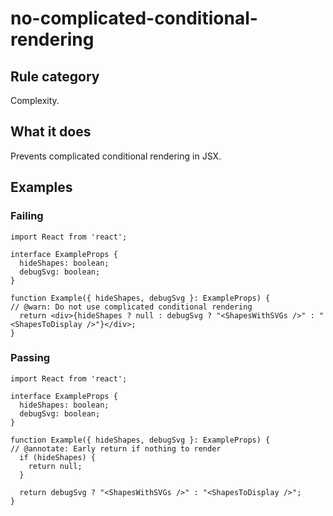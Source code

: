 # no-complicated-conditional-rendering

## Rule category

Complexity.

## What it does

Prevents complicated conditional rendering in JSX.

## Examples

### Failing

```tsx twoslash
import React from 'react';

interface ExampleProps {
  hideShapes: boolean;
  debugSvg: boolean;
}

function Example({ hideShapes, debugSvg }: ExampleProps) {
// @warn: Do not use complicated conditional rendering
  return <div>{hideShapes ? null : debugSvg ? "<ShapesWithSVGs />" : "<ShapesToDisplay />"}</div>;
}
```

### Passing

```tsx twoslash
import React from 'react';

interface ExampleProps {
  hideShapes: boolean;
  debugSvg: boolean;
}

function Example({ hideShapes, debugSvg }: ExampleProps) {
// @annotate: Early return if nothing to render
  if (hideShapes) {
    return null;
  }

  return debugSvg ? "<ShapesWithSVGs />" : "<ShapesToDisplay />";
}
```
